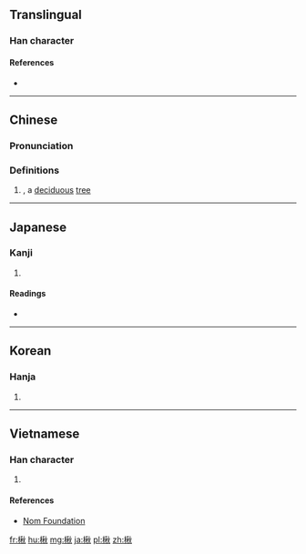 ==Translingual==

===Han character===
{{Han char|rn=75|rad=木|as=09|sn=13|four=49980|canj=DHDF|ids=⿰木秋}}

====References====
* {{Han ref|kx=0542.070|dkj=15186|dj=0930.020|hdz=21251.010|uh=6978|ud=27000|bh=DDDF|bd=56799}}

----

==Chinese==
{{zh-forms}}

===Pronunciation===
{{zh-pron
|m=qiū
|c=cau1
|mc=y
|oc=y
|ma=
|cat=n
}}

===Definitions===
# {{taxlink|Mallotus japonicus|species|noshow=1}}, a [[deciduous]] [[tree]]

----

==Japanese==

===Kanji===
{{ja-kanji|grade=|rs=木09}}

# {{defn|lang=ja|sort=木09}}

====Readings====
* {{ja-readings|on=[[しゅう]] (shū)|kun=[[ひさぎ]] (hisagi)}}

----

==Korean==

===Hanja===
{{ko-hanja|hangeul=추|eumhun=|rv=chu|mr=ch'u|y=chwu}}

# {{defn|lang=ko|sort=木09}}

----

==Vietnamese==

===Han character===
{{vi-readings|rs=木09| hanviet = thu}}

# {{defn|lang=vi|sort=木09}}

====References====
*[http://nomfoundation.org/common/nom_details.php?codepoint=6978 Nom Foundation]

[[fr:楸]]
[[hu:楸]]
[[mg:楸]]
[[ja:楸]]
[[pl:楸]]
[[zh:楸]]
